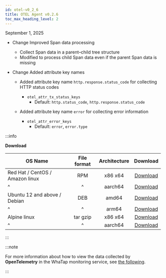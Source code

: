 ```yaml
---
id: otel-v0_2_6
title: OTEL Agent v0.2.6
toc_max_heading_level: 2
---
```


September 1, 2025

* <Status priority='1'>Change</Status> Improved Span data processing  
  * Collect Span data in a parent–child tree structure  
  * Modified to process child Span data even if the parent Span data is missing  

* <Status priority='1'>Change</Status> Added attribute key names  
  * Added attribute key name `http.response.status_code` for collecting HTTP status codes  
    * `otel_attr_tx_status_keys`  
      * Default: `http.status_code`, `http.response.status_code`  

  * Added attribute key name `error` for collecting error information  
    * `otel_attr_error_keys`  
      * Default: `error`, `error.type` 

:::info

**Download**

| OS Name                         | File format | Architecture |                                     Download                                     |
| ------------------------------- | :---------: | :----------: | :------------------------------------------------------------------------------: |
| Red Hat / CentOS / Amazon linux |     RPM     |    x86 x64   |    [Download](http://repo.whatap.io/centos/6/x86_64/whatap-otel-0.2-6.x86_64.rpm)    |
| \^                              |      \^     |    aarch64   | [Download](http://repo.whatap.io/centos/7/aarch64/whatap-otel-0.2-6.aarch64.rpm) |
| Ubuntu 12 and above / Debian    |     DEB     |     amd64    |   [Download](http://repo.whatap.io/debian/unstable/whatap-otel_0.2.6_amd64.deb)  |
| \^                              |      \^     |     arm64    |   [Download](http://repo.whatap.io/debian/unstable/whatap-otel_0.2.6_arm64.deb)  |
| Alpine linux                    |   tar gzip  |    x86 x64   |     [Download](http://repo.whatap.io/alpine/x86_64/whatap-otel-0.2.6.tar.gz)     |
| \^                              |      \^     |    aarch64   |     [Download](http://repo.whatap.io/alpine/aarch64/whatap-otel-0.2.6.tar.gz)    |

:::

:::note

For more information about how to view the data collected by **OpenTelemetry** in the WhaTap monitoring service, see [the following](../../opentelemetry/introduction).

:::
